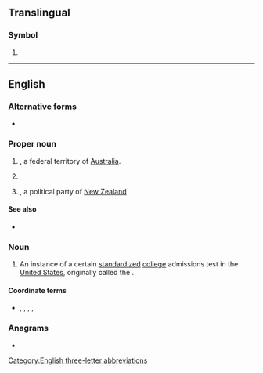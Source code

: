 {{also|act|act.|Act.|A.C.T.|A. C. T.}}
==Translingual==

===Symbol===
{{mul-symbol}}

# {{IATA|Waco Regional Airport||Waco, Texas|Waco|Texas||United States}}

----

==English==

===Alternative forms===
* {{alter|en|A.C.T.|A. C. T.}}

===Proper noun===
{{en-proper noun}}

# {{initialism of|en|Australian Capital Territory|nodot=1}}, a federal territory of [[Australia]].
#: {{coordinate terms|en|NSW|NT|QLD|SA|TAS|VIC|WA}}
# {{initialism of|en|w:American College Test}}
# {{initialism of|en|w:Association of Consumers and Taxpayers|nodot=1}}, a political party of [[New Zealand]]

====See also====
* {{pedia|lang=en|ACT (test)}} {{gloss|American College Test}}

===Noun===
{{en-noun}}

# An instance of a certain [[standardized]] [[college]] admissions test in the [[United States]], originally called the {{m|en||American College Test}}.

====Coordinate terms====
* {{sense|American College Test}} {{l|en|SAT}}, {{l|en|GMAT}}, {{l|en|MCAT}}, {{l|en|DAT}}, {{l|en|PCAT}}

===Anagrams===
* {{anagrams|en|a=act|ATC|CAT|CTA|Cat|TAC|TCA|cat|tac}}

[[Category:English three-letter abbreviations]]